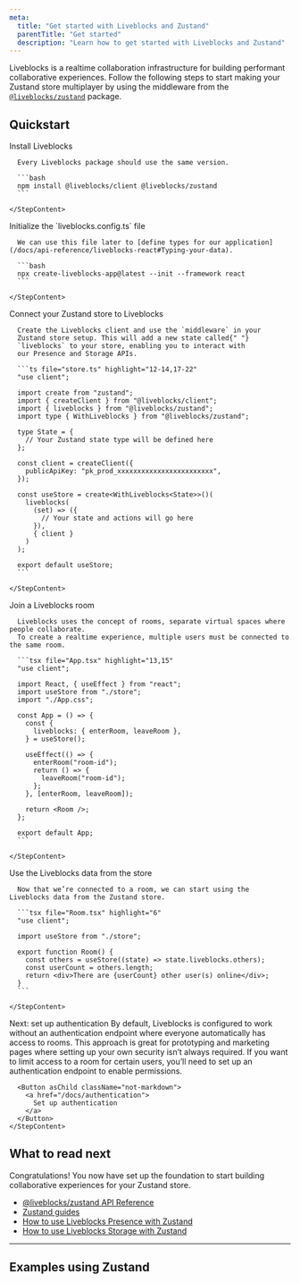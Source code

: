 ```yaml
---
meta:
  title: "Get started with Liveblocks and Zustand"
  parentTitle: "Get started"
  description: "Learn how to get started with Liveblocks and Zustand"
---
```


Liveblocks is a realtime collaboration infrastructure for building performant
collaborative experiences. Follow the following steps to start making your
Zustand store multiplayer by using the middleware from the
[`@liveblocks/zustand`](/docs/api-reference/liveblocks-zustand) package.

## Quickstart

<Steps>
  <Step>
    <StepTitle>Install Liveblocks</StepTitle>
    <StepContent>

      Every Liveblocks package should use the same version.

      ```bash
      npm install @liveblocks/client @liveblocks/zustand
      ```

    </StepContent>

  </Step>
  <Step>
    <StepTitle>Initialize the `liveblocks.config.ts` file</StepTitle>
    <StepContent>

      We can use this file later to [define types for our application](/docs/api-reference/liveblocks-react#Typing-your-data).

      ```bash
      npx create-liveblocks-app@latest --init --framework react
      ```

    </StepContent>

  </Step>
  <Step>
    <StepTitle>Connect your Zustand store to Liveblocks</StepTitle>
    <StepContent>

      Create the Liveblocks client and use the `middleware` in your
      Zustand store setup. This will add a new state called{" "}
      `liveblocks` to your store, enabling you to interact with
      our Presence and Storage APIs.

      ```ts file="store.ts" highlight="12-14,17-22"
      "use client";

      import create from "zustand";
      import { createClient } from "@liveblocks/client";
      import { liveblocks } from "@liveblocks/zustand";
      import type { WithLiveblocks } from "@liveblocks/zustand";

      type State = {
        // Your Zustand state type will be defined here
      };

      const client = createClient({
        publicApiKey: "pk_prod_xxxxxxxxxxxxxxxxxxxxxxxx",
      });

      const useStore = create<WithLiveblocks<State>>()(
        liveblocks(
          (set) => ({
            // Your state and actions will go here
          }),
          { client }
        )
      );

      export default useStore;
      ```

    </StepContent>

  </Step>
  <Step>
    <StepTitle>Join a Liveblocks room</StepTitle>
    <StepContent>

      Liveblocks uses the concept of rooms, separate virtual spaces where people collaborate.
      To create a realtime experience, multiple users must be connected to the same room.

      ```tsx file="App.tsx" highlight="13,15"
      "use client";

      import React, { useEffect } from "react";
      import useStore from "./store";
      import "./App.css";

      const App = () => {
        const {
          liveblocks: { enterRoom, leaveRoom },
        } = useStore();

        useEffect(() => {
          enterRoom("room-id");
          return () => {
            leaveRoom("room-id");
          };
        }, [enterRoom, leaveRoom]);

        return <Room />;
      };

      export default App;
      ```

    </StepContent>

  </Step>
  <Step>
    <StepTitle>Use the Liveblocks data from the store</StepTitle>
    <StepContent>

      Now that we’re connected to a room, we can start using the Liveblocks data from the Zustand store.

      ```tsx file="Room.tsx" highlight="6"
      "use client";

      import useStore from "./store";

      export function Room() {
        const others = useStore((state) => state.liveblocks.others);
        const userCount = others.length;
        return <div>There are {userCount} other user(s) online</div>;
      }
      ```

    </StepContent>

  </Step>
  <Step lastStep>
    <StepTitle>Next: set up authentication</StepTitle>
    <StepContent>
      By default, Liveblocks is configured to work without an authentication endpoint
      where everyone automatically has access to rooms. This approach is great for
      prototyping and marketing pages where setting up your own security isn’t always
      required. If you want to limit access to a room for certain users, you’ll need
      to set up an authentication endpoint to enable permissions.

      <Button asChild className="not-markdown">
        <a href="/docs/authentication">
          Set up authentication
        </a>
      </Button>
    </StepContent>

  </Step>
</Steps>

## What to read next

Congratulations! You now have set up the foundation to start building
collaborative experiences for your Zustand store.

- [@liveblocks/zustand API Reference](/docs/api-reference/liveblocks-zustand)
- [Zustand guides](/docs/guides?technologies=zustand)
- [How to use Liveblocks Presence with Zustand](/docs/guides/how-to-use-liveblocks-presence-with-zustand)
- [How to use Liveblocks Storage with Zustand](/docs/guides/how-to-use-liveblocks-storage-with-zustand)

---

## Examples using Zustand

<ListGrid columns={2}>
  <ExampleCard
    example={{
      title: "Collaborative To-do List",
      slug: "collaborative-todo-list/zustand-todo-list",
      image: "/images/examples/thumbnails/collaborative-todo-list.jpg",
    }}
    technologies={["nextjs", "vuejs", "sveltekit", "solidjs", "javascript"]}
    openInNewWindow
  />
  <ExampleCard
    example={{
      title: "Collaborative Whiteboard",
      slug: "collaborative-whiteboard/zustand-whiteboard",
      image: "/images/examples/thumbnails/collaborative-whiteboard.jpg",
      advanced: true,
    }}
    technologies={["nextjs", "redux", "zustand"]}
    openInNewWindow
  />
  <ExampleCard
    example={{
      title: "Collaborative Flowchart",
      slug: "collaborative-flowchart/zustand-flowchart",
      image: "/images/examples/thumbnails/collaborative-flowchart.jpg",
      advanced: true,
    }}
    technologies={["zustand"]}
    openInNewWindow
  />
</ListGrid>
